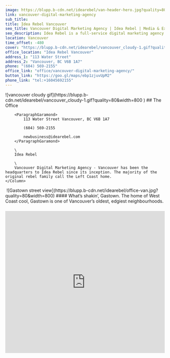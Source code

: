 ```yaml
---
image: https://blupp.b-cdn.net/idearebel/van-header-hero.jpg?quality=80&width=800
link: vancouver-digital-marketing-agency
sub_title:
title: Idea Rebel Vancouver
seo_title: Vancouver Digital Marketing Agency | Idea Rebel | Media & Experiences
seo_description: Idea Rebel is a full-service digital marketing agency in Vancouver offering media buying & strategy, digital experiences, marketing campaigns
location: Vancouver
time_offset: -480
cover: "https://blupp.b-cdn.net/idearebel/vancouver_cloudy-1.gif?quality=80&width=800"
office_location: "Idea Rebel Vancouver"
address_1: "113 Water Street"
address_2: "Vancouver, BC V6B 1A7"
phone: "(604) 569-2155"
office_link: "office/vancouver-digital-marketing-agency/"
button_link: "https://goo.gl/maps/ebp1zjuvUpM2"
phone_link: "tel:+16045692155"
---
```


<Column2>
    <Column>
        ![vancouver cloudy gif](https://blupp.b-cdn.net/idearebel/vancouver_cloudy-1.gif?quality=80&width=800 )
    </Column>
    <Column>
        ## The Office

        <ParagraphGaramond>
            113 Water Street Vancouver, BC V6B 1A7

            (604) 569-2155

            newbusiness@idearebel.com
        </ParagraphGaramond>

        \
        Idea Rebel

        \
        Vancouver Digital Marketing Agency - Vancouver has been the headquarters to Idea Rebel since its inception. The majority of the original rebel family call the Left Coast home.
    </Column>
</Column2>
<Column>
    <Image>
        ![Gastown street view](https://blupp.b-cdn.net/idearebel/office-van.jpg?quality=80&width=800)
    </Image>
</Column>
<Column>
    #### What’s shakin’, Gastown.
    The home of West Coast cool, Gastown is one of Vancouver’s oldest, edgiest neighbourhoods.
</Column>
<Column>
    <div class="py-2">
		<H3
			text={ "Vancouver Digital Marketing Agency - Idea Rebel" }
		/>
	</div>
	<div class="bg-zinc-200">
		<iframe
			width="100%"
			height="450"
			style="border:0"
			referrerpolicy="no-referrer-when-downgrade"
			src="https://www.google.com/maps/embed/v1/place?key=AIzaSyCLmIyBNQokwz3LwKJS0LImC0eWDzGR5CU&q=idea+rebel,vancouver"
		/>
	</div>
</Column>

<Column center={ true }>
    **Rebels Recommend**
</Column>
<Column3>
    <Column center={ true }>
        ![Tacofino food](https://blupp.b-cdn.net/idearebel/van-recommended-eat.jpg?quality=80&width=800)

        **EAT**

        <ParagraphGaramond>
            [Tacofino](http://www.tacofino.com/)

            15 West Cordova St.
        </ParagraphGaramond>
    </Column>
    <Column center={ true }>
        ![Smart Mouth Café drink](https://blupp.b-cdn.net/idearebel/van-recommended-drink.jpg?quality=80&width=800)

        **Drink**

        <ParagraphGaramond>
            [Smart Mouth Café](https://www.facebook.com/SmartMouthCafe)

            117-131 Water St.
        </ParagraphGaramond>
    </Column>
    <Column center={ true }>
        ![Guilt & Co](https://blupp.b-cdn.net/idearebel/guiltco-gastown-idea-rebel-1.png?quality=80&width=800)

        **PLAY**

        <ParagraphGaramond>
            [Guilt & Co](https://www.guiltandcompany.com/)

            1 Alexander St
        </ParagraphGaramond>
    </Column>
</Column3>
